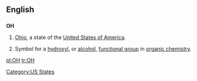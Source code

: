 ==English==

==={{abbreviation|English}}===
'''OH'''

# [[Ohio]], a state of the [[United States of America]].
# {{chemistry}} Symbol for a [[hydroxyl]], or [[alcohol]], [[functional group]] in [[organic chemistry]].

[[Category:US States]]

[[pl:OH]]
[[tr:OH]]